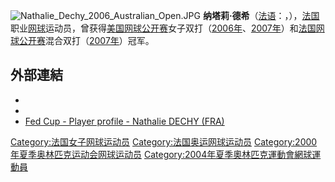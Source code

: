 {{noteTA
|G1=Tennis
}}
[[File:Nathalie_Dechy_2006_Australian_Open.JPG|thumb]]
{{Expand|time=2015-04-29}}
'''纳塔莉·德希'''（[[法语|法语]]：'''{{lang|fr|Nathalie Dechy}}'''，{{bd|1979年|2月21日|}}），[[法国|法国]]职业[[网球|网球]]运动员，曾获得[[美国网球公开赛|美国网球公开赛]]女子双打（[[2006年美国网球公开赛|2006年]]、[[2007年美国网球公开赛|2007年]]）和[[法国网球公开赛|法国网球公开赛]]混合双打（[[2007年法国网球公开赛|2007年]]）冠军。

== 外部連結 ==
{{Commonscat|Nathalie Dechy}}
* {{WTA|1984}}
* {{ITF Profile|id=20005290}}
* [http://www.fedcup.com/en/players/player/profile.aspx?playerid=20005290 Fed Cup - Player profile - Nathalie DECHY (FRA)]

{{DEFAULTSORT:Dechy, Nathalie}}

[[Category:法国女子网球运动员|Category:法国女子网球运动员]]
[[Category:法国奥运网球运动员|Category:法国奥运网球运动员]]
[[Category:2000年夏季奥林匹克运动会网球运动员|Category:2000年夏季奥林匹克运动会网球运动员]]
[[Category:2004年夏季奧林匹克運動會網球運動員|Category:2004年夏季奧林匹克運動會網球運動員]]

{{France-sport-bio-stub}}
{{Tennis-bio-stub}}